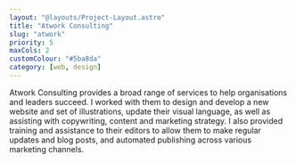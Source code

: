 ---
layout: "@layouts/Project-Layout.astro"
title: "Atwork Consulting"
slug: "atwork"
priority: 5
maxCols: 2
customColour: "#5ba8da"
category: [web, design]
---

Atwork Consulting provides a broad range of services to help organisations and leaders succeed. I worked with them to design and develop a new website and set of illustrations, update their visual language, as well as assisting with copywriting, content and marketing strategy. I also provided training and assistance to their editors to allow them to make regular updates and blog posts, and automated publishing across various marketing channels.
